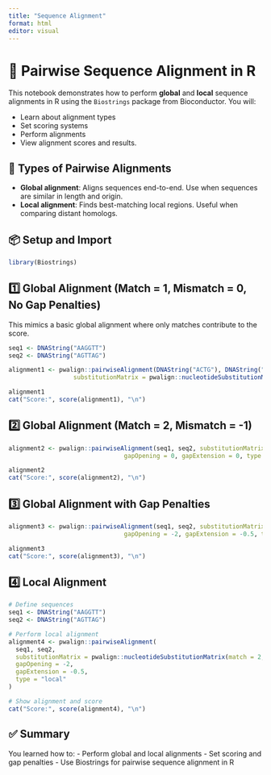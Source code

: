 ```yaml
---
title: "Sequence Alignment"
format: html
editor: visual
---
```


# 🧬 Pairwise Sequence Alignment in R

This notebook demonstrates how to perform **global** and **local** sequence alignments in R using the `Biostrings` package from Bioconductor. You will:

-   Learn about alignment types
-   Set scoring systems
-   Perform alignments
-   View alignment scores and results.

## 🔄 Types of Pairwise Alignments

-   **Global alignment**: Aligns sequences end-to-end. Use when sequences are similar in length and origin.
-   **Local alignment**: Finds best-matching local regions. Useful when comparing distant homologs.

## 📦 Setup and Import

```r
library(Biostrings)
```

## 1️⃣ Global Alignment (Match = 1, Mismatch = 0, No Gap Penalties)

This mimics a basic global alignment where only matches contribute to the score.

```r
seq1 <- DNAString("AAGGTT")
seq2 <- DNAString("AGTTAG")

alignment1 <- pwalign::pairwiseAlignment(DNAString("ACTG"), DNAString("ACGG"),
                  substitutionMatrix = pwalign::nucleotideSubstitutionMatrix(match = 1, mismatch = -1), gapOpening = -2, gapExtension = -0.5, type = "global")

alignment1
cat("Score:", score(alignment1), "\n")

```

## 2️⃣ Global Alignment (Match = 2, Mismatch = -1)

```r
alignment2 <- pwalign::pairwiseAlignment(seq1, seq2, substitutionMatrix = pwalign::nucleotideSubstitutionMatrix(match = 2, mismatch = -1, baseOnly = TRUE),
                                gapOpening = 0, gapExtension = 0, type = "global")

alignment2
cat("Score:", score(alignment2), "\n")

```

## 3️⃣ Global Alignment with Gap Penalties

```r
alignment3 <- pwalign::pairwiseAlignment(seq1, seq2, substitutionMatrix = pwalign::nucleotideSubstitutionMatrix(match = 2, mismatch = -1, baseOnly = TRUE),
                                gapOpening = -2, gapExtension = -0.5, type = "global")

alignment3
cat("Score:", score(alignment3), "\n")

```

## 4️⃣ Local Alignment

```r
# Define sequences
seq1 <- DNAString("AAGGTT")
seq2 <- DNAString("AGTTAG")

# Perform local alignment
alignment4 <- pwalign::pairwiseAlignment(
  seq1, seq2,
  substitutionMatrix = pwalign::nucleotideSubstitutionMatrix(match = 2, mismatch = -1, baseOnly = TRUE),
  gapOpening = -2,
  gapExtension = -0.5,
  type = "local"
)

# Show alignment and score
cat("Score:", score(alignment4), "\n")

```

## ✅ Summary

You learned how to: - Perform global and local alignments - Set scoring and gap penalties - Use Biostrings for pairwise sequence alignment in R
